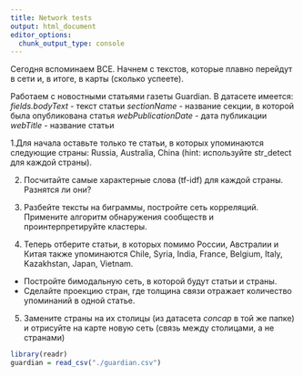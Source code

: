 ```yaml
---
title: Network tests
output: html_document
editor_options: 
  chunk_output_type: console
---
```


Сегодня вспоминаем ВСЕ. Начнем с текстов, которые плавно перейдут в сети и, в итоге, в карты (сколько успеете).

Работаем с новостными статьями газеты Guardian. В датасете имеется:
*fields.bodyText* - текст статьи
*sectionName* - название секции, в которой была опубликована статья
*webPublicationDate* - дата публикации
*webTitle* - название статьи


1.Для начала оставьте только те статьи, в которых упоминаются следующие страны: Russia, Australia, China (hint: используйте str_detect для каждой страны). 

2. Посчитайте самые характерные слова (tf-idf) для каждой страны. Разнятся ли они?

3. Разбейте тексты на биграммы, постройте сеть корреляций. Примените алгоритм обнаружения сообществ и проинтерпретируйте кластеры.

4. Теперь отберите статьи, в которых помимо России, Австралии и Китая также упоминаются Chile, Syria, India, France, Belgium, Italy, Kazakhstan, Japan, Vietnam. 
  - Постройте бимодальную сеть, в которой будут статьи и страны. 
  - Сделайте проекцию стран, где толщина связи отражает количество упоминаний в одной статье. 
  
5. Замените страны на их столицы (из датасета *concap* в той же папке) и отрисуйте на карте новую сеть (связь между столицами, а не странами) 

```r
library(readr)
guardian = read_csv("./guardian.csv")
```

